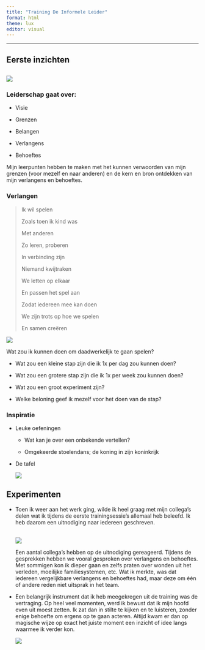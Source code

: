 ```yaml
---
title: "Training De Informele Leider"
format: html
theme: lux
editor: visual
---
```


------------------------------------------------------------------------

## Eerste inzichten

## ![](storing.png)

### Leiderschap gaat over:

-   Visie

-   Grenzen

-   Belangen

-   Verlangens

-   Behoeftes

Mijn leerpunten hebben te maken met het kunnen verwoorden van mijn grenzen (voor mezelf en naar anderen) en de kern en bron ontdekken van mijn verlangens en behoeftes.

### 

### Verlangen

> Ik wil spelen
>
> Zoals toen ik kind was
>
> Met anderen
>
> Zo leren, proberen
>
> In verbinding zijn
>
> Niemand kwijtraken
>
> We letten op elkaar
>
> En passen het spel aan
>
> Zodat iedereen mee kan doen
>
> We zijn trots op hoe we spelen
>
> En samen creëren

![](jip.jpeg)

Wat zou ik kunnen doen om daadwerkelijk te gaan spelen?

-   Wat zou een kleine stap zijn die ik 1x per dag zou kunnen doen?

-   Wat zou een grotere stap zijn die ik 1x per week zou kunnen doen?

-   Wat zou een groot experiment zijn?

-   Welke beloning geef ik mezelf voor het doen van de stap?

### 

### Inspiratie

-   Leuke oefeningen

    -   Wat kan je over een onbekende vertellen?

    -   Omgekeerde stoelendans; de koning in zijn koninkrijk

-   De tafel

    ![](tafel.png)

## Experimenten

-   Toen ik weer aan het werk ging, wilde ik heel graag met mijn collega's delen wat ik tijdens de eerste trainingsessie's allemaal heb beleefd. Ik heb daarom een uitnodiging naar iedereen geschreven.\
    \

    ![](brief.png)

    Een aantal collega's hebben op de uitnodiging gereageerd. Tijdens de gesprekken hebben we vooral gesproken over verlangens en behoeftes. Met sommigen kon ik dieper gaan en zelfs praten over wonden uit het verleden, moeilijke familiesystemen, etc. Wat ik merkte, was dat iedereen vergelijkbare verlangens en behoeftes had, maar deze om één of andere reden niet uitsprak in het team.

-   Een belangrijk instrument dat ik heb meegekregen uit de training was de vertraging. Op heel veel momenten, werd ik bewust dat ik mijn hoofd even uit moest zetten. Ik zat dan in stilte te kijken en te luisteren, zonder enige behoefte om ergens op te gaan acteren. Altijd kwam er dan op magische wijze op exact het juiste moment een inzicht of idee langs waarmee ik verder kon.

    ![](gandalf.jpg)
